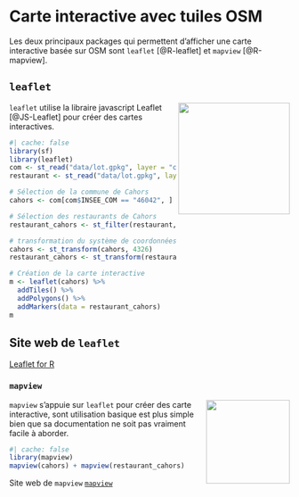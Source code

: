 # Carte interactive avec tuiles OSM

Les deux principaux packages qui permettent d'afficher une carte interactive basée sur OSM sont `leaflet` [@R-leaflet] et `mapview` [@R-mapview].

## `leaflet`
<img src="img/logo_leaflet.png" align="right" width="200"/>
`leaflet` utilise la libraire javascript Leaflet [@JS-Leaflet] pour créer des cartes interactives.


```r
#| cache: false
library(sf)
library(leaflet)
com <- st_read("data/lot.gpkg", layer = "communes", quiet = TRUE)
restaurant <- st_read("data/lot.gpkg", layer = "restaurants", quiet = TRUE)

# Sélection de la commune de Cahors
cahors <- com[com$INSEE_COM == "46042", ]

# Sélection des restaurants de Cahors
restaurant_cahors <- st_filter(restaurant, cahors)

# transformation du système de coordonnées en WGS84
cahors <- st_transform(cahors, 4326)
restaurant_cahors <- st_transform(restaurant_cahors, 4326)

# Création de la carte interactive
m <- leaflet(cahors) %>%
  addTiles() %>%
  addPolygons() %>%
  addMarkers(data = restaurant_cahors)
m
```

:::{.callout-note}
## Site web de `leaflet`
[Leaflet for R](https://rstudio.github.io/leaflet/)
:::


### `mapview`
<img src="img/logo_mapview.gif" align="right" width="150"/>
`mapview` s'appuie sur `leaflet` pour créer des carte interactive, sont utilisation basique est plus simple bien que sa documentation ne soit pas vraiment facile à aborder.

```r
#| cache: false
library(mapview)
mapview(cahors) + mapview(restaurant_cahors)
```


:::{.callout-note}

Site web de `mapview`
[`mapview`](https://r-spatial.github.io/mapview/)
:::
